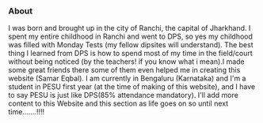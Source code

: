 ### About

I was born and brought up in the city of Ranchi, the capital of Jharkhand. I spent my entire childhood in Ranchi and went to DPS, so yes my childhood was filled with Monday Tests (my fellow dipsites will understand). The best thing I learned from DPS is how to spend most of my time in the field/court without being noticed (by the teachers! if you know what i mean).I made some great friends there some of them even helped me in creating this website (Samar Eqbal). I am currently in Bengaluru (Karnataka) and I'm a student in PESU first year (at the time of making of this website), and I have to say PESU is just like DPS(85% attendance mandatory). I'll add more content to this Website and this section as life goes on so until next time.......!!!! 